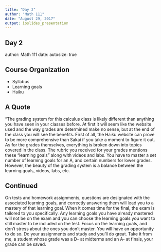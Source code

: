 ```yaml
---
title: "Day 2"
author: "Math 111"
date: "August 29, 2017"
output: ioslides_presentation
---
```


## Day 2
author: Math 111
date: 
autosize: true

## Course Organization
- Syllabus
- Learning goals
- Haiku

## A Quote
"The grading system for this calculus class is likely different than anything you have seen in your classes before. At first it will seem like the website used and the way grades are determined make no sense, but at the end of the class you will see the benefits. First of all, the Haiku website can prove to be more comprehensive than Sakai if you take a moment to figure it out. As for the grades themselves, everything is broken down into topics covered in the class. The rubric you received for your grades mentions these “learning goals” along with videos and labs. You have to master a set number of learning goals for an A, and certain numbers for lower grades. However, the beauty of the grading system is a balance between the learning goals, videos, labs, etc.

## Continued

On tests and homework assignments, questions are designated with the associated learning goals, and correctly answering them will lead you to a mastery of that learning goal. When it comes time for the final, the exam is tailored to you specifically. Any learning goals you have already mastered will not be on the exam and you can choose the learning goals you want to still master to be included on the test. Focus on the learning goals, and don’t stress about the ones you don’t master. You will have an opportunity to do so. Do your assignments and study and you’ll do great. Take it from me, a student whose grade was a D- at midterms and an A- at finals, your grade can be saved.